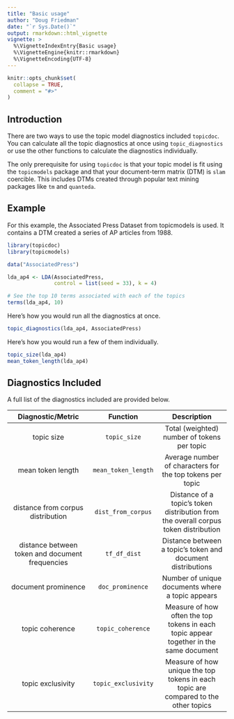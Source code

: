 ```yaml
---
title: "Basic usage"
author: "Doug Friedman"
date: "`r Sys.Date()`"
output: rmarkdown::html_vignette
vignette: >
  %\VignetteIndexEntry{Basic usage}
  %\VignetteEngine{knitr::rmarkdown}
  %\VignetteEncoding{UTF-8}
---
```


```r
knitr::opts_chunk$set(
  collapse = TRUE,
  comment = "#>"
)
```

## Introduction
There are two ways to use the topic model diagnostics included `topicdoc`. You can calculate all the topic diagnostics at once using `topic_diagnostics` or use the other functions to calculate the diagnostics individually.

The only prerequisite for using `topicdoc` is that your topic model is fit using the `topicmodels` package and that your document-term matrix (DTM) is `slam` coercible. This includes DTMs created through popular text mining packages like `tm` and `quanteda`.

## Example
For this example, the Associated Press Dataset from topicmodels is used. It contains a DTM created a series of AP articles from 1988.

```r
library(topicdoc)
library(topicmodels)

data("AssociatedPress")

lda_ap4 <- LDA(AssociatedPress,
               control = list(seed = 33), k = 4)

# See the top 10 terms associated with each of the topics
terms(lda_ap4, 10)
```

Here's how you would run all the diagnostics at once.

```r
topic_diagnostics(lda_ap4, AssociatedPress)
```

Here's how you would run a few of them individually.

```r
topic_size(lda_ap4)
mean_token_length(lda_ap4)
```

## Diagnostics Included
A full list of the diagnostics included are provided below.

| Diagnostic/Metric                               |      Function       |  Description                                |
|:-----------------------------------------------:|:-------------------:|:-------------------------------------------:|
| topic size                                      | `topic_size`        | Total (weighted) number of tokens per topic |
| mean token length                               | `mean_token_length` | Average number of characters for the top tokens per topic |
| distance from corpus distribution               | `dist_from_corpus`  | Distance of a topic's token distribution from the overall corpus token distribution |
| distance between token and document frequencies | `tf_df_dist`        | Distance between a topic's token and document distributions |
| document prominence                             | `doc_prominence`    | Number of unique documents where a topic appears
| topic coherence                                 | `topic_coherence`   | Measure of how often the top tokens in each topic appear together in the same document |
| topic exclusivity                               | `topic_exclusivity` | Measure of how unique the top tokens in each topic are compared to the other topics |
